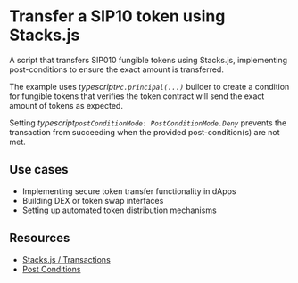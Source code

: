 # Transfer a SIP10 token using Stacks.js

A script that transfers SIP010 fungible tokens using Stacks.js, implementing post-conditions to ensure the exact amount is transferred.

The example uses <HoverLink href="hover:Pc" className="text-[var(--ch-11)]">_typescript`Pc.principal(...)`_</HoverLink> builder to create a condition for fungible tokens that verifies the token contract will send the exact amount of tokens as expected.

Setting <HoverLink href="hover:deny" className="text-[var(--ch-11)]">_typescript`postConditionMode: PostConditionMode.Deny`_</HoverLink> prevents the transaction from succeeding when the provided post-condition(s) are not met.

## Use cases

- Implementing secure token transfer functionality in dApps
- Building DEX or token swap interfaces
- Setting up automated token distribution mechanisms

## Resources

- [Stacks.js / Transactions](/stacks/stacks.js/packages/transactions)
- [Post Conditions](/stacks/stacks.js/guides/post-conditions)
